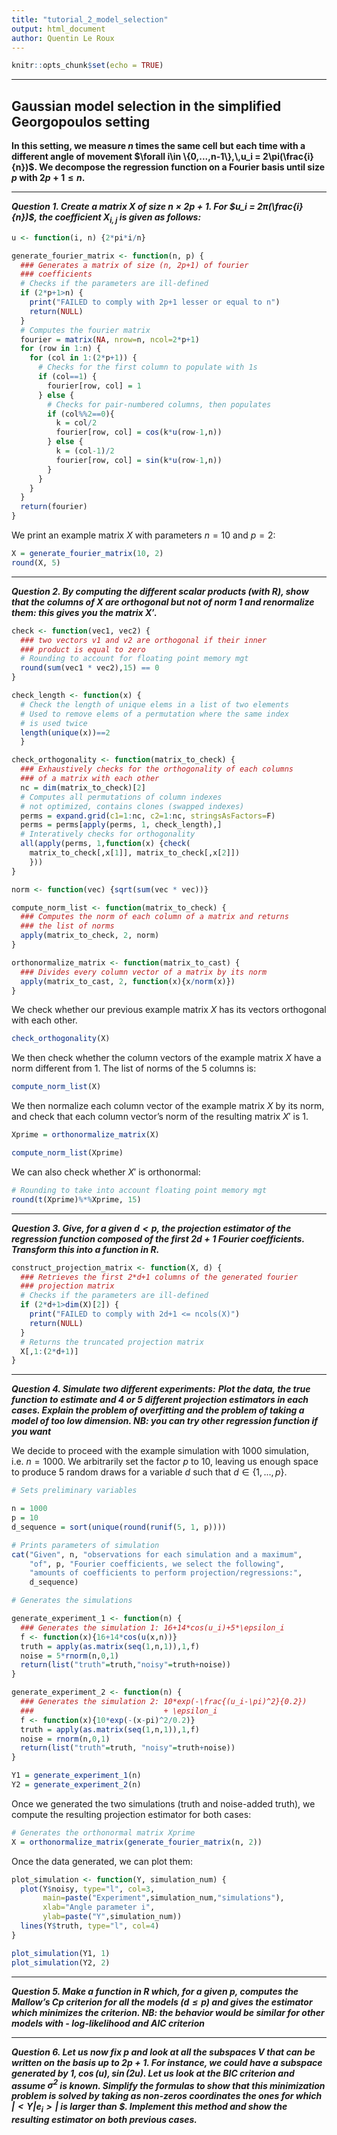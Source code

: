 ```yaml
---
title: "tutorial_2_model_selection"
output: html_document
author: Quentin Le Roux
---
```


```r
knitr::opts_chunk$set(echo = TRUE)
```

<hr>

## Gaussian model selection in the simplified Georgopoulos setting

**In this setting, we measure $n$ times the same cell but each time with a different angle of movement
$\forall i\in \{0,...,n-1\},\,u_i = 2\pi(\frac{i}{n})$. We decompose the regression function on a Fourier basis until size $p$ with $2p + 1 \le n$.**

<hr>

***Question 1. Create a matrix $X$ of size $n\times2p + 1$. For $u_i = 2π(\frac{i}{n})$, the coefficient $X_{i,j}$ is given as follows:***

\begin{align}
X_{i+1,j} &= 1 \text{ if } j = 1\\
X_{i+1,j} &= \cos(ku_i) \text{ if } j = 2k\\
X_{i+1,j} &= \sin(ku_i) \text{ if } j = 2k + 1
\end{align}

```r

u <- function(i, n) {2*pi*i/n}

generate_fourier_matrix <- function(n, p) {
  ### Generates a matrix of size (n, 2p+1) of fourier
  ### coefficients
  # Checks if the parameters are ill-defined
  if (2*p+1>n) {
    print("FAILED to comply with 2p+1 lesser or equal to n")
    return(NULL)
  }
  # Computes the fourier matrix
  fourier = matrix(NA, nrow=n, ncol=2*p+1)
  for (row in 1:n) {
    for (col in 1:(2*p+1)) {
      # Checks for the first column to populate with 1s
      if (col==1) {
        fourier[row, col] = 1
      } else {
        # Checks for pair-numbered columns, then populates
        if (col%%2==0){
          k = col/2
          fourier[row, col] = cos(k*u(row-1,n))
        } else {
          k = (col-1)/2
          fourier[row, col] = sin(k*u(row-1,n))
        }
      }
    }
  }
  return(fourier)
}

```

We print an example matrix $X$ with parameters $n=10$ and $p=2$:

```r

X = generate_fourier_matrix(10, 2)
round(X, 5)

```

<hr>

***Question 2. By computing the different scalar products (with R), show that the columns of $X$ are orthogonal but not of norm 1 and renormalize them: this gives you the matrix $X′$.***

```r

check <- function(vec1, vec2) {
  ### two vectors v1 and v2 are orthogonal if their inner 
  ### product is equal to zero
  # Rounding to account for floating point memory mgt
  round(sum(vec1 * vec2),15) == 0
}

check_length <- function(x) {
  # Check the length of unique elems in a list of two elements
  # Used to remove elems of a permutation where the same index
  # is used twice
  length(unique(x))==2
  }

check_orthogonality <- function(matrix_to_check) {
  ### Exhaustively checks for the orthogonality of each columns
  ### of a matrix with each other
  nc = dim(matrix_to_check)[2]
  # Computes all permutations of column indexes
  # not optimized, contains clones (swapped indexes)
  perms = expand.grid(c1=1:nc, c2=1:nc, stringsAsFactors=F)
  perms = perms[apply(perms, 1, check_length),]
  # Interatively checks for orthogonality
  all(apply(perms, 1,function(x) {check(
    matrix_to_check[,x[1]], matrix_to_check[,x[2]])
    }))
}

norm <- function(vec) {sqrt(sum(vec * vec))}

compute_norm_list <- function(matrix_to_check) {
  ### Computes the norm of each column of a matrix and returns
  ### the list of norms
  apply(matrix_to_check, 2, norm)
}

orthonormalize_matrix <- function(matrix_to_cast) {
  ### Divides every column vector of a matrix by its norm
  apply(matrix_to_cast, 2, function(x){x/norm(x)})
}

```

We check whether our previous example matrix $X$ has its vectors orthogonal with each other.

```r

check_orthogonality(X)

```

We then check whether the column vectors of the example matrix $X$ have a norm different from 1. The list of norms of the $5$ columns is:

```r

compute_norm_list(X)

```

We then normalize each column vector of the example matrix $X$ by its norm, and check that each column vector's norm of the resulting matrix $X'$ is 1.

```r

Xprime = orthonormalize_matrix(X)

compute_norm_list(Xprime)

```

We can also check whether $X'$ is orthonormal:

```r

# Rounding to take into account floating point memory mgt
round(t(Xprime)%*%Xprime, 15)

```
<hr>

***Question 3. Give, for a given $d<p$, the projection estimator of the regression function composed of the first $2d + 1$ Fourier coefficients. Transform this into a function in R.***

```r

construct_projection_matrix <- function(X, d) {
  ### Retrieves the first 2*d+1 columns of the generated fourier
  ### projection matrix
  # Checks if the parameters are ill-defined
  if (2*d+1>dim(X)[2]) {
    print("FAILED to comply with 2d+1 <= ncols(X)")
    return(NULL)
  }
  # Returns the truncated projection matrix
  X[,1:(2*d+1)]
}

```

<hr>

***Question 4. Simulate two different experiments:***
\begin{align}
Y_i &= 16 + 14 \cos(u_i) + 5\epsilon_i\\
Y_i &= 10\exp(−\frac{(u_i-\pi)^2}{0.2}) + 1 * \epsilon_i\\
\text{with }\epsilon_i&\sim\mathcal{N}(0,1)\text{ (IID)}
\end{align}
***Plot the data, the true function to estimate and 4 or 5 different projection estimators in each cases. Explain the problem of overfitting and the problem of taking a model of too low dimension. NB: you can try other regression function if you want***

We decide to proceed with the example simulation with $1000$ simulation, i.e. $n=1000$. We arbitrarily set the factor $p$ to 10, leaving us enough space to produce 5 random draws for a variable $d$ such that $d\in\{1,...,p\}$.

```r

# Sets preliminary variables

n = 1000
p = 10
d_sequence = sort(unique(round(runif(5, 1, p))))

# Prints parameters of simulation
cat("Given", n, "observations for each simulation and a maximum",
    "of", p, "Fourier coefficients, we select the following",
    "amounts of coefficients to perform projection/regressions:",
    d_sequence)

# Generates the simulations

generate_experiment_1 <- function(n) {
  ### Generates the simulation 1: 16+14*cos(u_i)+5*\epsilon_i
  f <- function(x){16+14*cos(u(x,n))}
  truth = apply(as.matrix(seq(1,n,1)),1,f)
  noise = 5*rnorm(n,0,1)
  return(list("truth"=truth,"noisy"=truth+noise))
}

generate_experiment_2 <- function(n) {
  ### Generates the simulation 2: 10*exp(-\frac{(u_i-\pi)^2}{0.2})
  ###                             + \epsilon_i
  f <- function(x){10*exp(-(x-pi)^2/0.2)}
  truth = apply(as.matrix(seq(1,n,1)),1,f)
  noise = rnorm(n,0,1)
  return(list("truth"=truth, "noisy"=truth+noise))
}

Y1 = generate_experiment_1(n)
Y2 = generate_experiment_2(n)

```
Once we generated the two simulations (truth and noise-added truth), we compute the resulting projection estimator for both cases:

```r

# Generates the orthonormal matrix Xprime
X = orthonormalize_matrix(generate_fourier_matrix(n, 2))

```

Once the data generated, we can plot them:

```r

plot_simulation <- function(Y, simulation_num) {
  plot(Y$noisy, type="l", col=3, 
       main=paste("Experiment",simulation_num,"simulations"),
       xlab="Angle parameter i",
       ylab=paste("Y",simulation_num))
  lines(Y$truth, type="l", col=4)
}

plot_simulation(Y1, 1)
plot_simulation(Y2, 2)

```

<hr>

***Question 5. Make a function in R which, for a given $p$, computes the Mallow's Cp criterion for all the models ($d\le p$) and gives the estimator which minimizes the criterion. NB: the behavior would be similar for other models with - log-likelihood and AIC criterion***

<hr>

***Question 6. Let us now fix $p$ and look at all the subspaces $V$ that can be written on the basis up to $2p+1$. For instance, we could have a subspace generated by $1,\cos(u),\sin(2u)$. Let us look at the BIC criterion and assume $\sigma^2$ is known. Simplify the formulas to show that this minimization problem is solved by taking as non-zeros coordinates the ones for which $|<Y |e_i>|$ is larger than $\sqrt{\ln(n)\sigma^2}. Implement this method and show the resulting estimator on both previous cases.***
